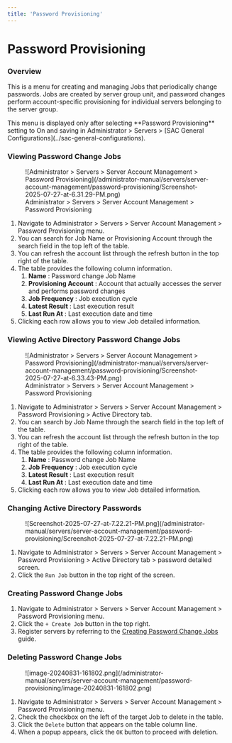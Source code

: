 ```yaml
---
title: 'Password Provisioning'
---
```



# Password Provisioning

### Overview

This is a menu for creating and managing Jobs that periodically change passwords. Jobs are created by server group unit, and password changes perform account-specific provisioning for individual servers belonging to the server group.

<Callout type="info">
This menu is displayed only after selecting **Password Provisioning** setting to On and saving in Administrator &gt; Servers &gt; [SAC General Configurations](../sac-general-configurations).
</Callout>


### Viewing Password Change Jobs

<figure data-layout="center" data-align="center">
![Administrator &gt; Servers &gt; Server Account Management &gt; Password Provisioning](/administrator-manual/servers/server-account-management/password-provisioning/Screenshot-2025-07-27-at-6.31.29-PM.png)
<figcaption>
Administrator &gt; Servers &gt; Server Account Management &gt; Password Provisioning
</figcaption>
</figure>

1. Navigate to Administrator &gt; Servers &gt; Server Account Management &gt; Password Provisioning menu.
2. You can search for Job Name or Provisioning Account through the search field in the top left of the table.
3. You can refresh the account list through the refresh button in the top right of the table.
4. The table provides the following column information.
    1.  **Name** : Password change Job Name
    2.  **Provisioning Account**  : Account that actually accesses the server and performs password changes
    3.  **Job Frequency**  : Job execution cycle
    4.  **Latest Result**  : Last execution result
    5.  **Last Run At**  : Last execution date and time
5. Clicking each row allows you to view Job detailed information.

### Viewing Active Directory Password Change Jobs

<figure data-layout="center" data-align="center">
![Administrator &gt; Servers &gt; Server Account Management &gt; Password Provisioning](/administrator-manual/servers/server-account-management/password-provisioning/Screenshot-2025-07-27-at-6.33.43-PM.png)
<figcaption>
Administrator &gt; Servers &gt; Server Account Management &gt; Password Provisioning
</figcaption>
</figure>

1. Navigate to Administrator &gt; Servers &gt; Server Account Management &gt; Password Provisioning &gt; Active Directory tab.
2. You can search by Job Name through the search field in the top left of the table.
3. You can refresh the account list through the refresh button in the top right of the table.
4. The table provides the following column information.
    1.  **Name** : Password change Job Name
    2.  **Job Frequency**  : Job execution cycle
    3.  **Latest Result**  : Last execution result
    4.  **Last Run At**  : Last execution date and time
5. Clicking each row allows you to view Job detailed information.

### Changing Active Directory Passwords

<figure data-layout="center" data-align="center">
![Screenshot-2025-07-27-at-7.22.21-PM.png](/administrator-manual/servers/server-account-management/password-provisioning/Screenshot-2025-07-27-at-7.22.21-PM.png)
</figure>

1. Navigate to Administrator &gt; Servers &gt; Server Account Management &gt; Password Provisioning &gt; Active Directory tab &gt; password detailed screen.
2. Click the `Run Job` button in the top right of the screen. 

### Creating Password Change Jobs

1. Navigate to Administrator &gt; Servers &gt; Server Account Management &gt; Password Provisioning menu.
2. Click the `+ Create Job` button in the top right.
3. Register servers by referring to the [Creating Password Change Jobs](password-provisioning/creating-password-change-job) guide.


### Deleting Password Change Jobs

<figure data-layout="center" data-align="center">
![image-20240831-161802.png](/administrator-manual/servers/server-account-management/password-provisioning/image-20240831-161802.png)
</figure>

1. Navigate to Administrator &gt; Servers &gt; Server Account Management &gt; Password Provisioning menu.
2. Check the checkbox on the left of the target Job to delete in the table.
3. Click the `Delete` button that appears on the table column line.
4. When a popup appears, click the `OK` button to proceed with deletion.
